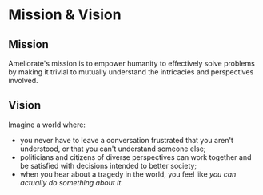 # Mission & Vision

## Mission

Ameliorate's mission is to empower humanity to effectively solve problems by making it trivial to mutually understand the intricacies and perspectives involved.

## Vision

Imagine a world where:

- you never have to leave a conversation frustrated that you aren't understood, or that you can't understand someone else;
- politicians and citizens of diverse perspectives can work together and be satisfied with decisions intended to better society;
- when you hear about a tragedy in the world, you feel like _you can actually do something about it_.
